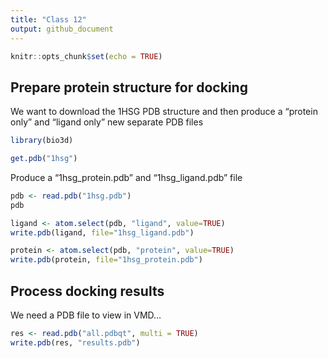 ```yaml
---
title: "Class 12"
output: github_document
---
```


```r
knitr::opts_chunk$set(echo = TRUE)
```

## Prepare protein structure for docking

We want to download the 1HSG PDB structure and then produce a "protein only" and "ligand only" new separate PDB files


```r
library(bio3d)

get.pdb("1hsg")
```

Produce a "1hsg_protein.pdb" and "1hsg_ligand.pdb" file

```r
pdb <- read.pdb("1hsg.pdb")
pdb
```
 

```r
ligand <- atom.select(pdb, "ligand", value=TRUE)
write.pdb(ligand, file="1hsg_ligand.pdb")
```


```r
protein <- atom.select(pdb, "protein", value=TRUE)
write.pdb(protein, file="1hsg_protein.pdb")
```



## Process docking results

We need a PDB file to view in VMD...

```r
res <- read.pdb("all.pdbqt", multi = TRUE)
write.pdb(res, "results.pdb")
```















